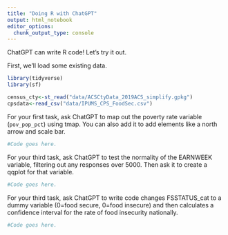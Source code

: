 ```yaml
---
title: "Doing R with ChatGPT"
output: html_notebook
editor_options: 
  chunk_output_type: console
---
```


ChatGPT can write R code! Let's try it out.

First, we'll load some existing data.

```r
library(tidyverse)
library(sf)

census_cty<-st_read("data/ACSCtyData_2019ACS_simplify.gpkg")
cpsdata<-read_csv("data/IPUMS_CPS_FoodSec.csv")
```

For your first task, ask ChatGPT to map out the poverty rate variable (`pov_pop_pct`) using tmap. You can also add it to add elements like a north arrow and scale bar.

```r
#Code goes here.
```

For your third task, ask ChatGPT to test the normality of the EARNWEEK variable, filtering out any responses over 5000. Then ask it to create a qqplot for that variable.

```r
#Code goes here.
```


For your third task, ask ChatGPT to write code changes FSSTATUS_cat to a dummy variable (0=food secure, 0=food insecure) and then calculates a confidence interval for the rate of food insecurity nationally.

```r
#Code goes here.
```

